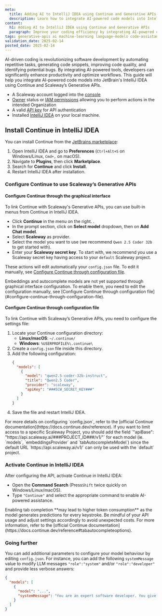 ```yaml
---
meta:
  title: Adding AI to IntelliJ IDEA using Continue and Generative APIs
  description: Learn how to integrate AI-powered code models into IntelliJ IDEA with Continue and Scaleway's Generative APIs.
content:
  h1: Adding AI to IntelliJ IDEA using Continue and Generative APIs
  paragraph: Improve your coding efficiency by integrating AI-powered code models into IntelliJ IDEA. With Continue and Scaleway's Generative APIs, you can use AI to understand, generate, and optimize code.
tags: generative-apis ai machine-learning language-models code-assistance intellij-idea continue
validation_date: 2025-02-14
posted_date: 2025-02-14
---
```


AI-driven coding is revolutionizing software development by automating repetitive tasks, generating code snippets, improving code quality, and identifying potential bugs. 
By integrating AI-powered tools, developers can significantly enhance productivity and optimize workflows. 
This guide will help you integrate AI-powered code models into JetBrain's IntelliJ IDEA using Continue and Scaleway’s Generative APIs.

<Macro id="requirements" />

- A Scaleway account logged into the [console](https://console.scaleway.com)
- [Owner](/iam/concepts/#owner) status or [IAM permissions](/iam/concepts/#permission) allowing you to perform actions in the intended Organization
- A valid [API key](/iam/how-to/create-api-keys/) for API authentication
- Installed [IntelliJ IDEA](https://www.jetbrains.com/idea/) on your local machine.

## Install Continue in IntelliJ IDEA

You can install Continue from the [JetBrains marketplace](https://plugins.jetbrains.com/plugin/22707-continue):

1. Open IntelliJ IDEA and go to **Preferences** (`Ctrl+Alt+S` on Windows/Linux, `Cmd+,` on macOS).
2. Navigate to **Plugins**, then click **Marketplace**.
3. Search for **Continue** and click **Install**.
4. Restart IntelliJ IDEA after installation.

### Configure Continue to use Scaleway’s Generative APIs

#### Configure Continue through the graphical interface

To link Continue with Scaleway's Generative APIs, you can use built-in menus from Continue in IntelliJ IDEA.

- Click **Continue** in the menu on the right. .
- In the prompt section, click on **Select model** dropdown, then on **Add Chat model**.
- Select **Scaleway** as provider.
- Select the model you want to use (we recommend `Qwen 2.5 Coder 32b` to get started with).
- Enter your **Scaleway secret key**.
    <Message type="tip">
     To start with, we recommend you use a Scaleway secret key having access to your `default` Scaleway project.
    </Message>

These actions will edit automatically your `config.json` file. To edit it manually, see [Configure Continue through configuration file](#configure-continue-through-configuration-file).

<Message type="note">
  Embeddings and autocomplete models are not yet supported through graphical interface configuration. To enable them, you need to edit the configuration manually, see [Configure Continue through configuration file](#configure-continue-through-configuration-file).
</Message>

#### Configure Continue through configuration file

To link Continue with Scaleway’s Generative APIs, you need to configure the settings file:

1. Locate your Continue configuration directory:
   - **Linux/macOS**: `~/.continue/`
   - **Windows**: `%USERPROFILE%\.continue\`
2. Create a `config.json` file inside this directory.
3. Add the following configuration:
    ```json
    {
      "models": [
        {
          "model": "qwen2.5-coder-32b-instruct",
          "title": "Qwen2.5 Coder",
          "provider": "scaleway",
          "apiKey": "###SCW_SECRET_KEY###"
        }
      ]
    }
    ```
4. Save the file and restart IntelliJ IDEA.

<Message type="tip">
  For more details on configuring `config.json`, refer to the [official Continue documentation](https://docs.continue.dev/reference).
  If you want to limit access to a specific Scaleway Project, you should add the field `"apiBase": "https://api.scaleway.ai/###PROJECT_ID###/v1/"` for each model (ie. `models`, `embeddingsProvider` and `tabAutocompleteModel`) since the default URL `https://api.scaleway.ai/v1/` can only be used with the `default` project.
</Message>

### Activate Continue in IntelliJ IDEA

After configuring the API, activate Continue in IntelliJ IDEA:

- Open the **Command Search** (Press`Shift` twice quickly on Windows/Linux/macOS).
- Type `"Continue"` and select the appropriate command to enable AI-powered assistance.

<Message type="important">
  Enabling tab completion **may lead to higher token consumption** as the model generates predictions for every keystroke. Be mindful of your API usage and adjust settings accordingly to avoid unexpected costs. For more information, refer to the [official Continue documentation](https://docs.continue.dev/reference#tabautocompleteoptions).
</Message>

### Going further

You can add additional parameters to configure your model behaviour by editing `config.json`.
For instance, you can add the following `systemMessage` value to modify LLM messages `"role":"system"` and/or `"role":"developer"` and provide less verbose answers:
```json
{
  "models": [
    {
      "model": "...",
      "systemMessage": "You are an expert software developer. You give concise responses."
    }
  ]
}
```

